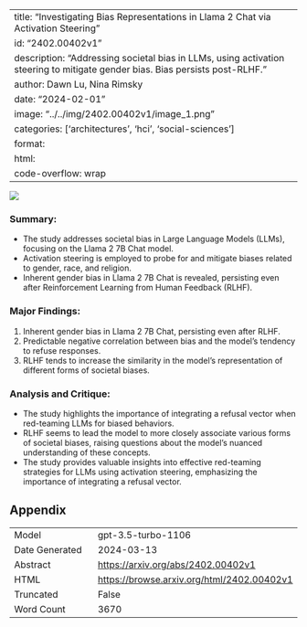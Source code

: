 
---
title: "Investigating Bias Representations in Llama 2 Chat via Activation Steering"
id: "2402.00402v1"
description: "Addressing societal bias in LLMs, using activation steering to mitigate gender bias. Bias persists post-RLHF."
author: Dawn Lu, Nina Rimsky
date: "2024-02-01"
image: "../../img/2402.00402v1/image_1.png"
categories: ['architectures', 'hci', 'social-sciences']
format:
  html:
    code-overflow: wrap
---

![](../../img/2402.00402v1/image_1.png)

### **Summary:**
- The study addresses societal bias in Large Language Models (LLMs), focusing on the Llama 2 7B Chat model.
- Activation steering is employed to probe for and mitigate biases related to gender, race, and religion.
- Inherent gender bias in Llama 2 7B Chat is revealed, persisting even after Reinforcement Learning from Human Feedback (RLHF).

### Major Findings:
1. Inherent gender bias in Llama 2 7B Chat, persisting even after RLHF.
2. Predictable negative correlation between bias and the model’s tendency to refuse responses.
3. RLHF tends to increase the similarity in the model’s representation of different forms of societal biases.

### Analysis and Critique:
- The study highlights the importance of integrating a refusal vector when red-teaming LLMs for biased behaviors.
- RLHF seems to lead the model to more closely associate various forms of societal biases, raising questions about the model’s nuanced understanding of these concepts.
- The study provides valuable insights into effective red-teaming strategies for LLMs using activation steering, emphasizing the importance of integrating a refusal vector.

## Appendix

|          |          |
|----------|----------|
| Model     | gpt-3.5-turbo-1106       |
| Date Generated     | 2024-03-13       |
| Abstract | [https://arxiv.org/abs/2402.00402v1](https://arxiv.org/abs/2402.00402v1)        |
| HTML     | [https://browse.arxiv.org/html/2402.00402v1](https://browse.arxiv.org/html/2402.00402v1)       |
| Truncated       | False       |
| Word Count       | 3670       |